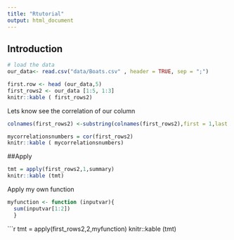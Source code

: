 ```yaml
---
title: "Rtutorial"
output: html_document
---
```


## Introduction

```r
# load the data
our_data<- read.csv("data/Boats.csv" , header = TRUE, sep = ";")

first.row <- head (our_data,5)
first_rows2 <- our_data [1:5, 1:3]
knitr::kable ( first_rows2)

```
Lets know see the correlation of our column

```r
colnames(first_rows2) <-substring(colnames(first_rows2),first = 1,last = 4)

mycorrelationsnumbers = cor(first_rows2)
knitr::kable ( mycorrelationsnumbers)
```

##Apply

```r
tmt = apply(first_rows2,1,summary)
knitr::kable (tmt)
```

Apply my own function

```r
myfunction <- function (inputvar){
  sum(inputvar[1:2])
  }
```

```r
tmt = apply(first_rows2,2,myfunction)
knitr::kable (tmt)
